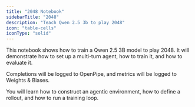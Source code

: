 ```yaml
---
title: "2048 Notebook"
sidebarTitle: "2048"
description: "Teach Qwen 2.5 3b to play 2048"
icon: "table-cells"
iconType: "solid"
---
```


This notebook shows how to train a Qwen 2.5 3B model to play 2048. It will demonstrate how to set up a multi-turn agent, how to train it, and how to evaluate it.

Completions will be logged to OpenPipe, and metrics will be logged to Weights & Biases.

You will learn how to construct an agentic environment, how to define a rollout, and how to run a training loop.
